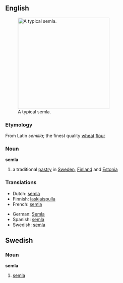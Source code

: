 ==English==
[[Image:SemlaFlickr.jpg|thumb|right|290px|A typical semla.]]
===Etymology===
From Latin ''semilia''; the finest quality [[wheat]] [[flour]]
===Noun===
'''semla'''
#a traditional [[pastry]] in [[Sweden]], [[Finland]] and [[Estonia]]

===Translations===
{{trans-top|pastry}}
*Dutch: [[semla]]
*Finnish: [[laskiaispulla]]
*French: [[semla]]
{{trans-mid}}
*German: [[Semla]] {{f}}
*Spanish: [[semla]]
*Swedish: [[#Swedish|semla]] {{c}}
{{trans-bottom}}

==Swedish==
===Noun===
{{sv-noun-reg-or|seml}}
'''semla''' {{c}}
#[[#English|semla]]